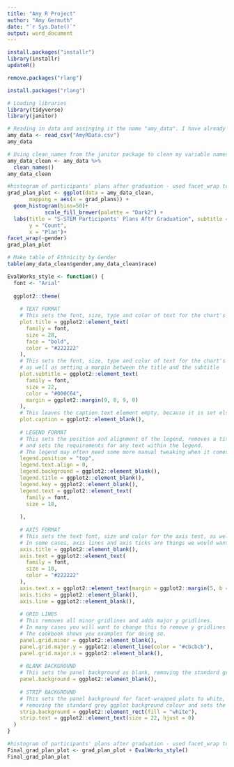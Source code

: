 ```yaml
---
title: "Amy R Project"
author: "Amy Germuth"
date: "`r Sys.Date()`"
output: word_document
---
```


```r
install.packages("installr")
library(installr)
updateR()
```

```r
remove.packages("rlang")
```

```r
install.packages("rlang")
```

```r
# Loading libraries
library(tidyverse)
library(janitor)
```


```r
# Reading in data and assinging it the name "amy_data". I have already set my working directory above to the file on my desktop where this datafile lives. 
amy_data <- read_csv("AmyRData.csv")
amy_data
```

```r
# Using clean_names from the janitor package to clean my variable names and then renaming my data "amy_data_clean". I typed "amy_data_clean" in the last line so I could see my dataset and make sure the variables names hadbeen cleaned. 
amy_data_clean <- amy_data %>%
  clean_names()
amy_data_clean
```

```r
#histogram of participants' plans after graduation - used facet_wrap to break it apart by gender. Not I saved it as its own plot "grad_pla"plot". 
grad_plan_plot <- ggplot(data = amy_data_clean, 
       mapping = aes(x = grad_plans)) +
  geom_histogram(bins=50)+
            scale_fill_brewer(palette = "Dark2") +
  labs(title = "S-STEM Participants' Plans Aftr Graduation", subtitle = "Most want to attend graduate school.", 
       y = "Count",
       x = "Plan")+
facet_wrap(~gender)
grad_plan_plot
```

```r
# Make table of Ethnicity by Gender
table(amy_data_clean$gender,amy_data_clean$race)
```

```r
EvalWorks_style <- function() {
  font <- "Arial"
  
  ggplot2::theme(
    
    # TEXT FORMAT
    # This sets the font, size, type and color of text for the chart's title
    plot.title = ggplot2::element_text(
      family = font,
      size = 28,
      face = "bold",
      color = "#222222"
    ),
    # This sets the font, size, type and color of text for the chart's subtitle,
    # as well as setting a margin between the title and the subtitle
    plot.subtitle = ggplot2::element_text(
      family = font,
      size = 22,
      color = "#000C64",
      margin = ggplot2::margin(9, 0, 9, 0)
    ),
    # This leaves the caption text element empty, because it is set elsewhere in the finalized plot function
    plot.caption = ggplot2::element_blank(),
    
    # LEGEND FORMAT
    # This sets the position and alignment of the legend, removes a title and background for it
    # and sets the requirements for any text within the legend.
    # The legend may often need some more manual tweaking when it comes to its exact position based on the plot coordinates.
    legend.position = "top",
    legend.text.align = 0,
    legend.background = ggplot2::element_blank(),
    legend.title = ggplot2::element_blank(),
    legend.key = ggplot2::element_blank(),
    legend.text = ggplot2::element_text(
      family = font,
      size = 18,
      
    ),
    
    # AXIS FORMAT
    # This sets the text font, size and color for the axis test, as well as setting the margins and removes lines and ticks.
    # In some cases, axis lines and axis ticks are things we would want to have in the chart - the cookbook shows examples of how to do so.
    axis.title = ggplot2::element_blank(),
    axis.text = ggplot2::element_text(
      family = font,
      size = 18,
      color = "#222222"
    ),
    axis.text.x = ggplot2::element_text(margin = ggplot2::margin(5, b = 10)),
    axis.ticks = ggplot2::element_blank(),
    axis.line = ggplot2::element_blank(),
    
    # GRID LINES
    # This removes all minor gridlines and adds major y gridlines.
    # In many cases you will want to change this to remove y gridlines and add x gridlines.
    # The cookbook shows you examples for doing so.
    panel.grid.minor = ggplot2::element_blank(),
    panel.grid.major.y = ggplot2::element_line(color = "#cbcbcb"),
    panel.grid.major.x = ggplot2::element_blank(),
    
    # BLANK BACKGROUND
    # This sets the panel background as blank, removing the standard grey ggplot background colour from the plot.
    panel.background = ggplot2::element_blank(),
    
    # STRIP BACKGROUND
    # This sets the panel background for facet-wrapped plots to white,
    # removing the standard grey ggplot background colour and sets the title size of the facet-wrap title to font size 22.
    strip.background = ggplot2::element_rect(fill = "white"),
    strip.text = ggplot2::element_text(size = 22, hjust = 0)
  )
}
```


```r
#histogram of participants' plans after graduation - used facet_wrap to break it apart by gender. Not I saved it as its own plot "grad_pla"plot". 
Final_grad_plan_plot <- grad_plan_plot + EvalWorks_style()
Final_grad_plan_plot
```